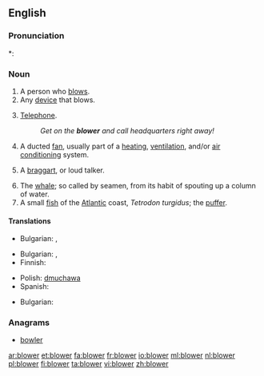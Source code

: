 ==English==

===Pronunciation===
*: {{rhymes|əʊə(r)}}

===Noun===
{{en-noun}}

# A person who [[blow]]s.
# Any [[device]] that blows.
# {{slang|dated|chiefly|British|usually preceded by {{term|the}}}} [[telephone|Telephone]].
#: ''Get on the '''blower''' and call headquarters right away!''
# A ducted [[fan]], usually part of a [[heating]], [[ventilation]], and/or [[air conditioning]] system.
# {{dated}} A [[braggart]], or loud talker.
# The [[whale]]; so called by seamen, from its habit of spouting up a column of water.
# A small [[fish]] of the [[Atlantic]] coast, ''Tetrodon turgidus''; the [[puffer]].

====Translations====
{{trans-top|person}}
* Bulgarian: {{t|bg|духач|m}},  {{t|bg|тръбач}}
{{trans-mid}}
{{trans-bottom}}

{{trans-top|device}}
* Bulgarian: {{t|bg|духало|n}},  {{t|bg|вентилатор|m}}
* Finnish: {{t+|fi|puhallin}}
{{trans-mid}}
* Polish: [[dmuchawa]]
* Spanish: {{t+|es|ventilador}}
{{trans-bottom}}

<!--add slang terms for "telephone" to this table, where these exist-->
{{trans-top|slang: telephone}}
* Bulgarian: {{t-|bg|телефон}}
{{trans-mid}}
{{trans-bottom}}

<!--move to separate page:
: [[suction blower]]:
* Spanish: aspirador.
-->

===Anagrams===
* [[bowler#English|bowler]]

[[ar:blower]]
[[et:blower]]
[[fa:blower]]
[[fr:blower]]
[[io:blower]]
[[ml:blower]]
[[nl:blower]]
[[pl:blower]]
[[fi:blower]]
[[ta:blower]]
[[vi:blower]]
[[zh:blower]]